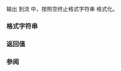 {{cpp/chrono/title|to_stream {{small|(std::chrono::year_month_day)}}}}
{{cpp/chrono/year_month_day/navbar}}
{{dcl begin}}
{{dcl|since=c++20|1=
template &lt;class CharT, class Traits&gt;
std::basic_ostream&lt;CharT, Traits&gt;&amp;
to_stream(std::basic_ostream&lt;CharT, Traits&gt;&amp; os, const CharT* fmt,
          const std::chrono::year_month_day&amp; ymd);
}}
{{dcl end}}

输出 {{tt|ymd}} 到流 {{tt|os}} 中，按照空终止格式字符串 {{tt|fmt}} 格式化。

=== 格式字符串 ===
{{cpp/chrono/to_stream format begin}}
{{cpp/chrono/to_stream format rows/year}}
{{cpp/chrono/to_stream format rows/month}}
{{cpp/chrono/to_stream format rows/day}}
{{cpp/chrono/to_stream format rows/weekday}}
{{cpp/chrono/to_stream format rows/date}}
{{cpp/chrono/to stream format fail}}
{{cpp/chrono/to_stream format rows/time}}
{{cpp/chrono/to_stream format rows/others}}
{{cpp/chrono/to_stream format end}}

=== 返回值 ===
{{tt|os}}

=== 参阅 ===
{{dsc begin}}
{{dsc inc | cpp/chrono/dsc format}}
{{dsc end}}

{{langlinks|en|ja}}